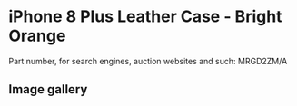 
# iPhone 8 Plus Leather Case - Bright Orange

Part number, for search engines, auction websites and such: MRGD2ZM/A

## Image gallery

<div style={{ width: "768px" }}>
  <GalleryComponent
    images={[
      {
        original: "/everysource/MRGD2.png",
        thumbnail: "/everypreview/MRGD2.png",
      },
      {
        original: "/everysource/MRGD2_AV1_GOLD.png",
        thumbnail: "/everypreview/MRGD2_AV1_GOLD.png",
      },
      {
        original: "/everysource/MRGD2_AV1_SILVER.png",
        thumbnail: "/everypreview/MRGD2_AV1_SILVER.png",
      },
      {
        original: "/everysource/MRGD2_AV1_SPACE_GRAY.png",
        thumbnail: "/everypreview/MRGD2_AV1_SPACE_GRAY.png",
      },
      {
        original: "/everysource/MRGD2_AV2.png",
        thumbnail: "/everypreview/MRGD2_AV2.png",
      }
    ]}
  />
</div>